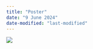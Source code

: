 ```yaml
---
title: "Poster"
date: "9 June 2024"
date-modified: "last-modified"
---
```


![](images/Visual Analytics Poster.jpg)
